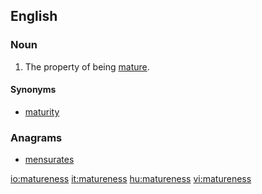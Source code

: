 ==English==

===Noun===
{{en-noun|-}}

# The property of being [[mature]].

====Synonyms====

* [[maturity]]

===Anagrams===
* [[mensurates#English|mensurates]]

[[io:matureness]]
[[it:matureness]]
[[hu:matureness]]
[[vi:matureness]]
